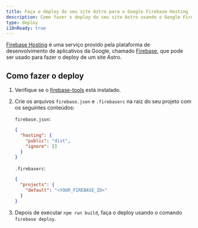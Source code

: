 ```yaml
---
title: Faça o deploy do seu site Astro para o Google Firebase Hosting
description: Como fazer o deploy do seu site Astro usando o Google Firebase Hosting.
type: deploy
i18nReady: true
---
```


[Firebase Hosting](https://firebase.google.com/products/hosting) é uma serviço provido pela plataforma de desenvolvimento de aplicativos da Google, chamado [Firebase](https://firebase.google.com/), que pode ser usado para fazer o deploy de um site Astro.

## Como fazer o deploy

1. Verifique se o [firebase-tools](https://www.npmjs.com/package/firebase-tools) está instalado.

2. Crie os arquivos `firebase.json` e `.firebaserc` na raiz do seu projeto com os seguintes conteúdos:

   `firebase.json`:

   ```json
   {
     "hosting": {
       "public": "dist",
       "ignore": []
     }
   }
   ```

   `.firebaserc`:

   ```json
   {
     "projects": {
       "default": "<YOUR_FIREBASE_ID>"
     }
   }
   ```
   
3. Depois de executar `npm run build`, faça o deploy usando o comando `firebase deploy`.
